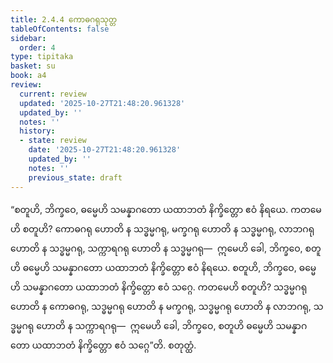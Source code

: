 ```yaml
---
title: 2.4.4 ကောဓဂရုသုတ္တ
tableOfContents: false
sidebar:
  order: 4
type: tipitaka
basket: su
book: a4
review:
  current: review
  updated: '2025-10-27T21:48:20.961328'
  updated_by: ''
  notes: ''
  history:
  - state: review
    date: '2025-10-27T21:48:20.961328'
    updated_by: ''
    notes: ''
    previous_state: draft
---
```



<ReviewStatus review={frontmatter.review} showDetails={true} />

<HypothesisAnnotation frontmatter={frontmatter} />

<DynamicBreadcrumb />

<Division number="84" book="a4" e="ch" v="15" p="396">

<Paragraph number="578" book="a4">
“စတူဟိ, ဘိက္ခဝေ, ဓမ္မေဟိ သမန္နာဂတော ယထာဘတံ နိက္ခိတ္တော ဧဝံ နိရယေ. ကတမေဟိ စတူဟိ? ကောဓဂရု ဟောတိ န သဒ္ဓမ္မဂရု, မက္ခဂရု ဟောတိ န သဒ္ဓမ္မဂရု, လာဘဂရု ဟောတိ န သဒ္ဓမ္မဂရု, သက္ကာရဂရု ဟောတိ န သဒ္ဓမ္မဂရု—  ဣမေဟိ ခေါ, ဘိက္ခဝေ, စတူဟိ ဓမ္မေဟိ သမန္နာဂတော ယထာဘတံ နိက္ခိတ္တော ဧဝံ နိရယေ.
</Paragraph>

<Paragraph number="579" book="a4">
စတူဟိ, ဘိက္ခဝေ, ဓမ္မေဟိ သမန္နာဂတော ယထာဘတံ နိက္ခိတ္တော ဧဝံ သဂ္ဂေ. ကတမေဟိ စတူဟိ? သဒ္ဓမ္မဂရု ဟောတိ န ကောဓဂရု, သဒ္ဓမ္မဂရု ဟောတိ န မက္ခဂရု, သဒ္ဓမ္မဂရု ဟောတိ န လာဘဂရု, သဒ္ဓမ္မဂရု ဟောတိ န သက္ကာရဂရု—  ဣမေဟိ ခေါ, ဘိက္ခဝေ, စတူဟိ ဓမ္မေဟိ သမန္နာဂတော ယထာဘတံ နိက္ခိတ္တော ဧဝံ သဂ္ဂေ”တိ.

</Paragraph>
</Division>

<Paragraph number="580" type="center" book="a4">
စတုတ္ထံ.
</Paragraph>